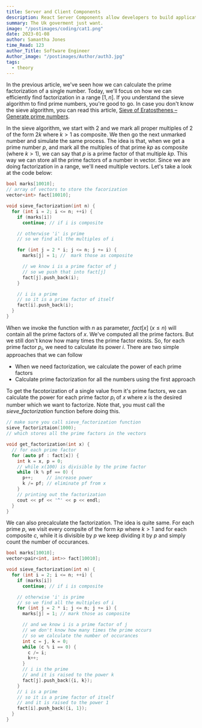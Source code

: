 ```yaml
---
title: Server and Client Components
description: React Server Components allow developers to build applications that span the server and client.
summary: The Uk goverment just want.
image: "/postimages/coding/cat1.png"
date: 2023-01-08
author: Samantha Jones
time_Read: 123
author_Title: Software Engineer
Author_image: "/postimages/Author/auth3.jpg"
tags:
  - theory
---
```


In the previous article, we've seen how we can calculate the prime factorization of a single number. Today, we'll focus on how we can efficiently find factorization in a range $[1, n]$. If you understand the sieve algorithm to find prime numbers, you're good to go. In case you don't know the sieve algorithm, you can read this article, [Sieve of Eratosthenes – Generate prime numbers](/sieve-of-eratosthenes).

In the sieve algorithm, we start with $2$ and we mark all proper multiples of $2$ of the form $2k$ where $k > 1$ as composite. We then go the next unmarked number and simulate the same process. The idea is that, when we get a prime number $p$, and mark all the multiples of that prime $kp$ as composite (where $k>1$), we can say that $p$ is a prime factor of that multiple $kp$. This way we can store all the prime factors of a number in vector. Since we are doing factorization in a range, we'll need multiple vectors. Let's take a look at the code below:

```cpp
bool marks[10010];
// array of vectors to store the facorization
vector<int> fact[10010];

void sieve_factorization(int n) {
  for (int i = 2; i <= n; ++i) {
    if (marks[i])
      continue; // if i is composite

    // otherwise 'i' is prime
    // so we find all the multiples of i

    for (int j = 2 * i; j <= n; j += i) {
      marks[j] = 1; //  mark those as composite

      // we know i is a prime factor of j
      // so we push that into fact[j]
      fact[j].push_back(i);
    }

    // i is a prime
    // so it is a prime factor of itself
    fact[i].push_back(i);
  }
}
```

When we invoke the function with $n$ as parameter, $fact[x]$ ($x \leq n$) will contain all the prime factors of $x$. We've computed all the prime factors. But we still don't know how many times the prime factor exists. So, for each prime factor $p_i$, we need to calculate its power $i$. There are two simple approaches that we can follow

- When we need factorization, we calculate the power of each prime factors
- Calculate prime factorization for all the numbers using the first approach

To get the facotorization of a single value from it's prime factors, we can calculate the power for each prime factor $p_i$ of $x$ where $x$ is the desired number which we want to factorize. Note that, you must call the _sieve_factorization_ function before doing this.

```cpp
// make sure you call sieve_factorization function
sieve_factoriztaion(1000);
// which stores all the prime factors in the vectors

void get_factorization(int x) {
  // for each prime factor
  for (auto pf : fact[x]) {
    int k = x, p = 0;
    // while x(100) is divisible by the prime factor
    while (k % pf == 0) {
      p++;     // increase power
      k /= pf; // eliminate pf from x
    }
    // printing out the factorization
    cout << pf << '^' << p << endl;
  }
}
```

We can also precalculate the factorization. The idea is quite same. For each prime $p$, we visit every compsite of the form $kp$ where $k > 1$ and for each composite $c$, while it is divisible by $p$ we keep dividing it by $p$ and simply count the number of occurances.

```cpp
bool marks[10010];
vector<pair<int, int>> fact[10010];

void sieve_factorization(int n) {
  for (int i = 2; i <= n; ++i) {
    if (marks[i])
      continue; // if i is composite

    // otherwise 'i' is prime
    // so we find all the multiples of i
    for (int j = 2 * i; j <= n; j += i) {
      marks[j] = 1; // mark those as composite

      // and we know i is a prime factor of j
      // we don't know how many times the prime occurs
      // so we calculate the number of occurances
      int c = j, k = 0;
      while (c % i == 0) {
        c /= i;
        k++;
      }
      // i is the prime
      // and it is raised to the power k
      fact[j].push_back({i, k});
    }
    // i is a prime
    // so it is a prime factor of itself
    // and it is raised to the power 1
    fact[i].push_back({i, 1});
  }
}
```
